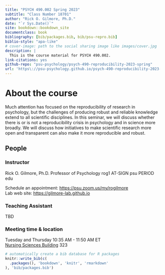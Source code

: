 ```yaml
--- 
title: "PSYCH 490.002 Spring 2023"
subtitle: "Class Number 18701"
author: "Rick O. Gilmore, Ph.D."
date: "`r Sys.Date()`"
site: bookdown::bookdown_site
documentclass: book
bibliography: [bib/packages.bib, bib/psu-repro.bib]
biblio-style: "apa-like"
# cover-image: path to the social sharing image like images/cover.jpg
description: |
  This is the course material for PSYCH 490.002.
link-citations: yes
github-repo: "psu-psychology/psych-490-reproducibility-2023-spring"
url: 'https\://psu-psychology.github.io/psych-490-reproducibility-2023-spring/'
---
```


# About the course {-}

Much attention has focused on the reproducibility of research in psychology, but the challenges of producing robust and reliable knowledge extend to all scientific disciplines. In this seminar, we will discuss whether there is or is not a reproducibility crisis in psychology and in science more broadly. We will discuss how initiatives to make scientific research more open and transparent can also make it more reproducible and robust.

## People {-}

### Instructor {-}

Rick O. Gilmore, Ph.D.
Professor of Psychology
rog1 AT-SIGN psu PERIOD edu

Schedule an appointment: <https://psu.zoom.us/my/rogilmore></br>
Lab web site: <https://gilmore-lab.github.io>

### Teaching Assistant {-}

TBD

### Meeting time & location {-}

Tuesday and Thursday 10:35 AM - 11:50 AM ET</br>
[Nursing Sciences Building](https://map.psu.edu/?id=1134#!ct/59509,33177,25403,26748,26749,26750,27255?m/302604) 323

```r
# automatically create a bib database for R packages
knitr::write_bib(c(
  .packages(), 'bookdown', 'knitr', 'rmarkdown'
), 'bib/packages.bib')
```
